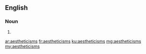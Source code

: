 ==English==

===Noun===
{{head|en|noun plural form}}

# {{plural of|aestheticism|lang=en}}

[[ar:aestheticisms]]
[[fr:aestheticisms]]
[[ku:aestheticisms]]
[[mg:aestheticisms]]
[[my:aestheticisms]]